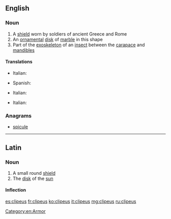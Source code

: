 ==English==
{{wikipedia}}

===Noun===
{{en-noun|clipei}}

# A [[shield]] worn by soldiers of ancient Greece and Rome
# An [[ornamental]] [[disk]] of [[marble]] in this shape
# Part of the [[exoskeleton]] of an [[insect]] between the [[carapace]] and [[mandible]]s

====Translations====
{{trans-top|shield}}
* Italian: {{t|it|clipeo|m}}
{{trans-mid}}
* Spanish: {{t|es|clípeo|m}}
{{trans-bottom}}

{{trans-top|ornamental disk}}
* Italian: {{t|it|clipeo|m}}
{{trans-mid}}
{{trans-bottom}}

{{trans-top|part of the exoskeleton}}
* Italian: {{t|it|clipeo|m}}
{{trans-mid}}
{{trans-bottom}}

===Anagrams===
* [[spicule#English|spicule]]

[[Category:en:Armor]]

----

==Latin==

===Noun===
{{la-noun|clipeus|clipei|clipeī|m|second}}

# A small round [[shield]]
# The [[disk]] of the [[sun]]

====Inflection====
{{la-decl-2nd|clipe}}

[[es:clipeus]]
[[fr:clipeus]]
[[ko:clipeus]]
[[it:clipeus]]
[[mg:clipeus]]
[[ru:clipeus]]
